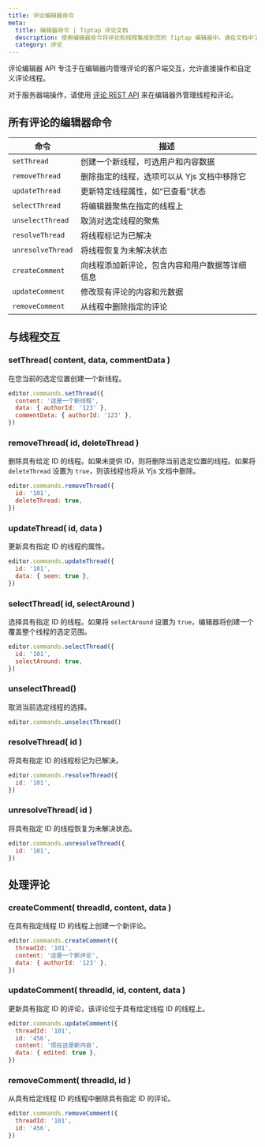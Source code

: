 ```yaml
---
title: 评论编辑器命令
meta:
  title: 编辑器命令 | Tiptap 评论文档
  description: 使用编辑器命令将评论和线程集成到您的 Tiptap 编辑器中。请在文档中了解更多信息！
  category: 评论
---
```


评论编辑器 API 专注于在编辑器内管理评论的客户端交互，允许直接操作和自定义评论线程。

对于服务器端操作，请使用 [评论 REST API](/comments/integrate/rest-api) 来在编辑器外管理线程和评论。

## 所有评论的编辑器命令

| 命令              | 描述                                                              |
|------------------|-------------------------------------------------------------------|
| `setThread`      | 创建一个新线程，可选用户和内容数据                                |
| `removeThread`   | 删除指定的线程，选项可以从 Yjs 文档中移除它                      |
| `updateThread`   | 更新特定线程属性，如“已查看”状态                                  |
| `selectThread`   | 将编辑器聚焦在指定的线程上                                       |
| `unselectThread` | 取消对选定线程的聚焦                                             |
| `resolveThread`  | 将线程标记为已解决                                               |
| `unresolveThread`| 将线程恢复为未解决状态                                          |
| `createComment`  | 向线程添加新评论，包含内容和用户数据等详细信息                  |
| `updateComment`  | 修改现有评论的内容和元数据                                       |
| `removeComment`  | 从线程中删除指定的评论                                           |

## 与线程交互

### setThread( content, data, commentData )

在您当前的选定位置创建一个新线程。

```js
editor.commands.setThread({
  content: '这是一个新线程',
  data: { authorId: '123' },
  commentData: { authorId: '123' },
})
```

### removeThread( id, deleteThread )

删除具有给定 ID 的线程。如果未提供 ID，则将删除当前选定位置的线程。如果将 `deleteThread` 设置为 `true`，则该线程也将从 Yjs 文档中删除。

```js
editor.commands.removeThread({
  id: '101',
  deleteThread: true,
})
```

### updateThread( id, data )

更新具有指定 ID 的线程的属性。

```js
editor.commands.updateThread({
  id: '101',
  data: { seen: true },
})
```

### selectThread( id, selectAround )

选择具有指定 ID 的线程。如果将 `selectAround` 设置为 `true`，编辑器将创建一个覆盖整个线程的选定范围。

```js
editor.commands.selectThread({
  id: '101',
  selectAround: true,
})
```

### unselectThread()

取消当前选定线程的选择。

```js
editor.commands.unselectThread()
```

### resolveThread( id )

将具有指定 ID 的线程标记为已解决。

```js
editor.commands.resolveThread({
  id: '101',
})
```

### unresolveThread( id )

将具有指定 ID 的线程恢复为未解决状态。

```js
editor.commands.unresolveThread({
  id: '101',
})
```

## 处理评论

### createComment( threadId, content, data )

在具有指定线程 ID 的线程上创建一个新评论。

```js
editor.commands.createComment({
  threadId: '101',
  content: '这是一个新评论',
  data: { authorId: '123' },
})
```

### updateComment( threadId, id, content, data )

更新具有指定 ID 的评论，该评论位于具有给定线程 ID 的线程上。

```js
editor.commands.updateComment({
  threadId: '101',
  id: '456',
  content: '现在这是新内容',
  data: { edited: true },
})
```

### removeComment( threadId, id )

从具有给定线程 ID 的线程中删除具有指定 ID 的评论。

```js
editor.commands.removeComment({
  threadId: '101',
  id: '456',
})
```